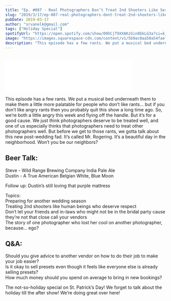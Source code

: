```yaml
---
title: "Ep. #087 - Real Photographers Don’t Treat 2nd Shooters Like Servants"
slug: "2019/3/17/ep-087-real-photographers-dont-treat-2nd-shooters-like-servants"
pubDate: 2019-03-17
author: "srvanelk@gmail.com"
tags: ["Holiday Special"]
spotifyUrl: "https://open.spotify.com/show/09hCjT9XXAKzGin8bkLG3a?si=kjRZvQ1JTb6Ov3HVzSSlWA"
image: "https://images.squarespace-cdn.com/content/v1/5b9ac0aa50a54faef024c950/1552864708503-2R906BDDK6DVNJMOG085/Downtown_Indy_Engagement_Photography_007.jpg?format=original"
description: "This episode has a few rants. We put a musical bed underneath them to make them a little more palatable for people who don’t like rants… but if you don’t like angry rants then you probably quit this show a long time ago. So, we’re both a little angry this week and flying off the handle. But it’s for a good cause. We just think photographers deserve to be treated well, and one of us especially thinks that photographers need to treat other photographers well. But before we get to those rants, we gotta talk about this new post-wedding fad. It’s called Mr. Rogering. It’s a beautiful day in the neighborhood. Won’t you be our neighbors?"
---
```


<figure>
  <img src="https://images.squarespace-cdn.com/content/v1/5b9ac0aa50a54faef024c950/1552864708503-2R906BDDK6DVNJMOG085/Downtown_Indy_Engagement_Photography_007.jpg?format=original" alt="" />
</figure>
<iframe class="embedly-embed" src="//cdn.embedly.com/widgets/media.html?src=https%3A%2F%2Fanchor.fm%2Fweddingphotohangover%2Fembed%2Fepisodes%2FEp--087---Real-Photographers-Dont-Treat-2nd-Shooters-Like-Servants-e3fvll&url=https%3A%2F%2Fanchor.fm%2Fweddingphotohangover%2Fepisodes%2FEp--087---Real-Photographers-Dont-Treat-2nd-Shooters-Like-Servants-e3fvll&image=https%3A%2F%2Fs3-us-west-2.amazonaws.com%2Fanchor-generated-image-bank%2Fproduction%2Fpodcast_uploaded_episode400%2F805714%2F805714-1552864516381-55a8958dbff8d.jpg&key=61d05c9d54e8455ea7a9677c366be814&type=text%2Fhtml&schema=anchor&wmode=opaque" width="400" height="102" scrolling="no" frameborder="0" allow="autoplay; fullscreen" allowfullscreen="true"></iframe>

This episode has a few rants. We put a musical bed underneath them to make them a little more palatable for people who don’t like rants… but if you don’t like angry rants then you probably quit this show a long time ago. So, we’re both a little angry this week and flying off the handle. But it’s for a good cause. We just think photographers deserve to be treated well, and one of us especially thinks that photographers need to treat other photographers well. But before we get to those rants, we gotta talk about this new post-wedding fad. It’s called Mr. Rogering. It’s a beautiful day in the neighborhood. Won’t you be our neighbors?

## Beer Talk:  
Steve - Wild Range Brewing Company India Pale Ale  
Dustin - A True American Belgian White, Blue Moon

Follow up: Dustin’s still loving that purple mattress

Topics:  
Preparing for another wedding season  
Treating 2nd shooters like human beings who deserve respect  
Don’t let your friends and in-laws who might not be in the bridal party cause they’re not that close call your vendors  
The story of one photographer who lost her cool on another photographer, because… ego?

## Q&A:  
Should you give advice to another vendor on how to do their job to make your job easier?  
Is it okay to sell presets even though it feels like everyone else is already selling presets?  
How much money should you spend on average to bring in new bookings?

The not-so-holiday special on St. Patrick’s Day! We forget to talk about the holiday till the after show! We’re doing great over here!
